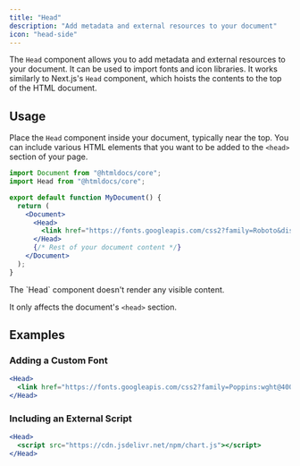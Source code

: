 ```yaml
---
title: "Head"
description: "Add metadata and external resources to your document"
icon: "head-side"
---
```


The `Head` component allows you to add metadata and external resources to your document. It can be used to import fonts and icon libraries. It works similarly to Next.js's `Head` component, which hoists the contents to the top of the HTML document.

## Usage

Place the `Head` component inside your document, typically near the top. You can include various HTML elements that you want to be added to the `<head>` section of your page.

<CodeGroup>

```jsx Example
import Document from "@htmldocs/core";
import Head from "@htmldocs/core";

export default function MyDocument() {
  return (
    <Document>
      <Head>
        <link href="https://fonts.googleapis.com/css2?family=Roboto&display=swap" rel="stylesheet" />
      </Head>
      {/* Rest of your document content */}
    </Document>
  );
}
```

</CodeGroup>

<Note>
The `Head` component doesn't render any visible content.

It only affects the document's `<head>` section.
</Note>

## Examples

### Adding a Custom Font

<CodeGroup>

```jsx Font Example
<Head>
  <link href="https://fonts.googleapis.com/css2?family=Poppins:wght@400;700&display=swap" rel="stylesheet" />
</Head>
```

</CodeGroup>

### Including an External Script

<CodeGroup>

```jsx Script Example
<Head>
  <script src="https://cdn.jsdelivr.net/npm/chart.js"></script>
</Head>
```

</CodeGroup>
